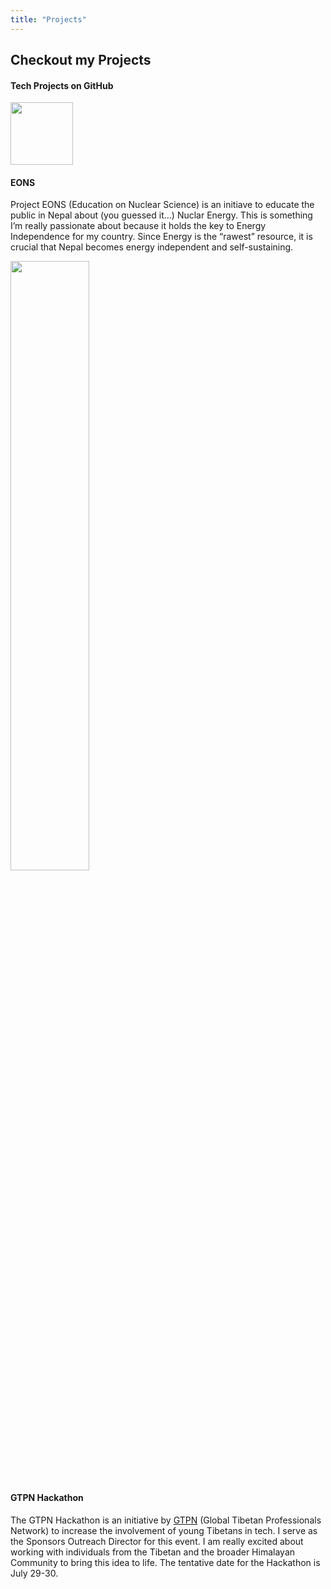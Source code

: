 ```yaml
---
title: "Projects"
---
```



## Checkout my Projects

#### Tech Projects on GitHub

[![](../assets/github_icon.png){width=100 fig-align="left"}](https://github.com/rinchenlama0075)

#### EONS
Project EONS (Education on Nuclear Science) is an initiave to educate the public in Nepal about (you guessed it...) Nuclar Energy. This is something I'm really passionate about because it holds the key to Energy Independence for my country. Since Energy is the "rawest" resource, it is crucial that Nepal becomes energy independent and self-sustaining. 

![](../assets/nuclear_power_plant.jpeg){width=50% fig-align="center"}

#### GTPN Hackathon
The GTPN Hackathon is an initiative by [GTPN](https://globaltibetanprofessionalsnetwork.github.io/website/) (Global Tibetan Professionals Network) to increase the involvement of young Tibetans in tech. I serve as the Sponsors Outreach Director for this event. I am really excited about working with individuals from the Tibetan and the broader Himalayan Community to bring this idea to life.
The tentative date for the Hackathon is July 29-30. 